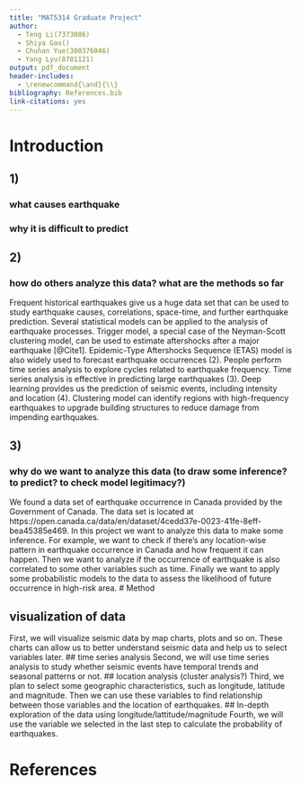 ```yaml
---
title: "MAT5314 Graduate Project"
author: 
  - Teng Li(7373086)
  - Shiya Gao() 
  - Chuhan Yue(300376046)
  - Yang Lyu(8701121)
output: pdf_document
header-includes: 
  - \renewcommand{\and}{\\}
bibliography: References.bib
link-citations: yes
---
```


# Introduction

## 1)
### what causes earthquake

### why it is difficult to predict

## 2)
### how do others analyze this data? what are the methods so far

Frequent historical earthquakes give us a huge data set that can be used to study earthquake causes, correlations, space-time, and further earthquake prediction. Several statistical models can be applied to the analysis of earthquake processes. Trigger model, a special case of the Neyman-Scott clustering model, can be used to estimate aftershocks after a major earthquake [@Cite1]. Epidemic-Type Aftershocks Sequence (ETAS) model is also widely used to forecast earthquake occurrences (2). People perform time series analysis to explore cycles related to earthquake frequency. Time series analysis is effective in predicting large earthquakes (3). Deep learning provides us the prediction of seismic events, including intensity and location (4). Clustering model can identify regions with high-frequency earthquakes to upgrade building structures to reduce damage from impending earthquakes.

## 3)
### why do we want to analyze this data (to draw some inference? to predict? to check model legitimacy?)
We found a data set of earthquake occurrence in Canada provided by the Government of Canada. The data set is located at https://open.canada.ca/data/en/dataset/4cedd37e-0023-41fe-8eff-bea45385e469. In this project we want to analyze this data to make some inference. For example, we want to check if there's any location-wise pattern in earthquake occurrence in Canada and how frequent it can happen. Then we want to analyze if the occurrence of earthquake is also correlated to some other variables such as time. Finally we want to apply some probabilistic models to the data to assess the likelihood of future occurrence in high-risk area.
# Method

## visualization of data
First, we will visualize seismic data by map charts, plots and so on. These charts can allow us to better understand seismic data and help us to select variables later.
## time series analysis
Second, we will use time series analysis to study whether seismic events have temporal trends and seasonal patterns or not.
## location analysis (cluster analysis?)
Third, we plan to select some geographic characteristics, such as longitude, latitude and magnitude. Then we can use these variables to find relationship between those variables and the location of earthquakes.
## In-depth exploration of the data using longitude/lattitude/magnitude
Fourth, we will use the variable we selected in the last step to calculate the probability of earthquakes.

# References{.allowframebreaks}